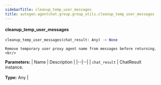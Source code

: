 ```yaml
---
sidebarTitle: cleanup_temp_user_messages
title: autogen.agentchat.group.group_utils.cleanup_temp_user_messages
---
```


<code class="doc-symbol doc-symbol-heading doc-symbol-function"></code>
#### cleanup_temp_user_messages

```python
cleanup_temp_user_messages(chat_result: Any) -> None
```

    Remove temporary user proxy agent name from messages before returning.<br/>

<b>Parameters:</b>
| Name | Description |
|--|--|
| `chat_result` | ChatResult instance.<br/><br/>**Type:** Any |

<br />